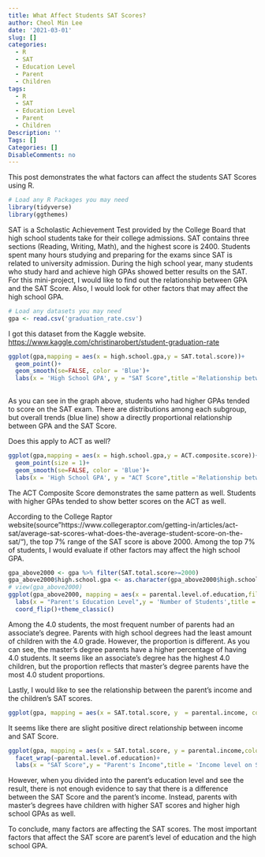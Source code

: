```yaml
---
title: What Affect Students SAT Scores?
author: Cheol Min Lee
date: '2021-03-01'
slug: []
categories:
  - R
  - SAT
  - Education Level
  - Parent
  - Children
tags:
  - R
  - SAT
  - Education Level
  - Parent
  - Children
Description: ''
Tags: []
Categories: []
DisableComments: no
---
```


This post demonstrates the what factors can affect the students SAT Scores using R.

```r
# Load any R Packages you may need
library(tidyverse)
library(ggthemes)
```

SAT is a Scholastic Achievement Test provided by the College Board that high school students take for their college admissions. SAT contains three sections (Reading, Writing, Math), and the highest score is 2400. Students spent many hours studying and preparing for the exams since SAT is related to university admission. During the high school year, many students who study hard and achieve high GPAs showed better results on the SAT. For this mini-project, I would like to find out the relationship between GPA and the SAT Score. Also, I would look for other factors that may affect the high school GPA.

```r
# Load any datasets you may need
gpa <- read.csv('graduation_rate.csv')
```

I got this dataset from the Kaggle website.
[https://www.kaggle.com/christinarobert/student-graduation-rate](https://www.kaggle.com/christinarobert/student-graduation-rate)

```r
ggplot(gpa,mapping = aes(x = high.school.gpa,y = SAT.total.score))+
  geom_point()+
  geom_smooth(se=FALSE, color = 'Blue')+
  labs(x = 'High School GPA', y = "SAT Score",title ='Relationship between GPA and SAT Score',caption ='Source = Kaggle')+theme_classic()
  
```

 As you can see in the graph above, students who had higher GPAs tended to score on the SAT exam. There are distributions among each subgroup, but overall trends (blue line) show a directly proportional relationship between GPA and the SAT Score.

Does this apply to ACT as well? 

```r
ggplot(gpa,mapping = aes(x = high.school.gpa,y = ACT.composite.score))+
  geom_point(size = 1)+
  geom_smooth(se=FALSE, color = 'Blue')+
  labs(x = 'High School GPA', y = "ACT Score",title ='Relationship between GPA and ACT Score',caption ='Source = Kaggle')+theme_classic()
```

The ACT Composite Score demonstrates the same pattern as well. Students with higher GPAs tended to show better scores on the ACT as well. 

According to the College Raptor website(source"https://www.collegeraptor.com/getting-in/articles/act-sat/average-sat-scores-what-does-the-average-student-score-on-the-sat/"), the top 7% range of the SAT score is above 2000. Among the top 7% of students, I would evaluate if other factors may affect the high school GPA.

```r

gpa_above2000 <- gpa %>% filter(SAT.total.score>=2000)
gpa_above2000$high.school.gpa <- as.character(gpa_above2000$high.school.gpa)
# view(gpa_above2000)
ggplot(gpa_above2000, mapping = aes(x = parental.level.of.education,fill = high.school.gpa))+geom_bar(position = "fill")+
  labs(x = "Parent's Education Level",y = 'Number of Students',title = "How Parent's Education Level Affects Students",subtitle = 'Student above 2000 on SAT',caption ='Source = Kaggle',fill = 'High School GPA')+
  coord_flip()+theme_classic()
```

Among the 4.0 students, the most frequent number of parents had an associate's degree. Parents with high school degrees had the least amount of children with the 4.0 grade. However, the proportion is different. As you can see, the master's degree parents have a higher percentage of having 4.0 students. It seems like an associate's degree has the highest 4.0 children, but the proportion reflects that master's degree parents have the most 4.0 student proportions.

Lastly, I would like to see the relationship between the parent's income and the children's SAT scores.

```r
ggplot(gpa, mapping = aes(x = SAT.total.score, y  = parental.income, color = high.school.gpa))+geom_point()+geom_smooth(se = FALSE, color = 'Red') + labs(x = "SAT Score", y = "Parent's Income",color = 'High School GPA', title = "Impact of Parent's income on Children's SAT Score", caption ='Source = Kaggle')+theme_classic()
```

It seems like there are slight positive direct relationship between income and SAT Score.

```r
ggplot(gpa, mapping = aes(x = SAT.total.score, y = parental.income,color = high.school.gpa))+geom_point()+geom_smooth(se = FALSE, color = 'red')+
  facet_wrap(~parental.level.of.education)+
  labs(x = "SAT Score",y = "Parent's Income",title = 'Income level on SAT Score', subtitle = 'Divided in parent education level',caption = 'Source = Kaggle', color = "High School GPA")+theme_classic()
```

However, when you divided into the parent's education level and see the result, there is not enough evidence to say that there is a difference between the SAT Score and the parent's income. Instead, parents with master's degrees have children with higher SAT scores and higher high school GPAs as well.

To conclude, many factors are affecting the SAT scores. The most important factors that affect the SAT score are parent's level of education and the high school GPA. 